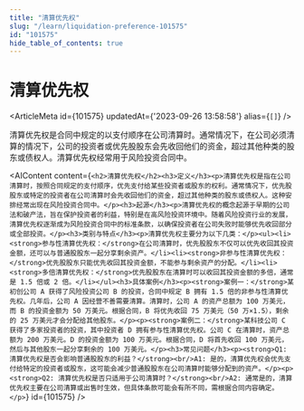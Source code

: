 ```yaml
---
title: "清算优先权"
slug: "/learn/liquidation-preference-101575"
id: "101575"
hide_table_of_contents: true
---
```



# 清算优先权

<ArticleMeta id={101575} updatedAt={'2023-09-26 13:58:58'} alias={`[]`} />
<div className='border-solid border-b border-t-0 my-4 border-[var(--ifm-color-gray-300)]' />

清算优先权是合同中规定的以支付顺序在公司清算时。通常情况下，在公司必须清算的情况下，公司的投资者或优先股股东会先收回他们的资金，超过其他种类的股东或债权人。清算优先权经常用于风险投资合同中。

<AIContent content={`<h2>清算优先权</h2><h3>定义</h3><p>清算优先权是指在公司清算时，按照合同规定的支付顺序，优先支付给某些投资者或股东的权利。通常情况下，优先股股东或特定的投资者在公司清算时会先收回他们的资金，超过其他种类的股东或债权人。这种安排经常出现在风险投资合同中。</p><h3>起源</h3><p>清算优先权的概念起源于早期的公司法和破产法，旨在保护投资者的利益，特别是在高风险投资环境中。随着风险投资行业的发展，清算优先权逐渐成为风险投资合同中的标准条款，以确保投资者在公司失败时能够优先收回部分或全部投资。</p><h3>类别与特点</h3><p>清算优先权主要分为以下几类：</p><ul><li><strong>参与性清算优先权：</strong>在公司清算时，优先股股东不仅可以优先收回其投资金额，还可以与普通股股东一起分享剩余资产。</li><li><strong>非参与性清算优先权：</strong>优先股股东只能优先收回其投资金额，不能参与剩余资产的分配。</li><li><strong>多倍清算优先权：</strong>优先股股东在清算时可以收回其投资金额的多倍，通常是 1.5 倍或 2 倍。</li></ul><h3>具体案例</h3><p><strong>案例一：</strong>某初创公司 A 获得了风险投资公司 B 的投资，合同中规定 B 拥有 1.5 倍的非参与性清算优先权。几年后，公司 A 因经营不善需要清算。清算时，公司 A 的资产总额为 100 万美元，而 B 的投资金额为 50 万美元。根据合同，B 将优先收回 75 万美元（50 万×1.5），剩余的 25 万美元才会分配给其他股东。</p><p><strong>案例二：</strong>某科技公司 C 获得了多家投资者的投资，其中投资者 D 拥有参与性清算优先权。公司 C 在清算时，资产总额为 200 万美元。D 的投资金额为 100 万美元。根据合同，D 将首先收回 100 万美元，然后与其他股东一起分享剩余的 100 万美元。</p><h3>常见问题</h3><p><strong>Q1: 清算优先权是否会影响普通股股东的利益？</strong><br/>A1: 是的，清算优先权会优先支付给特定的投资者或股东，这可能会减少普通股股东在公司清算时能够分配到的资产。</p><p><strong>Q2: 清算优先权是否只适用于公司清算时？</strong><br/>A2: 通常是的，清算优先权主要在公司清算或出售时生效，但具体条款可能会有所不同，需根据合同内容确定。</p>`} id={101575} />
